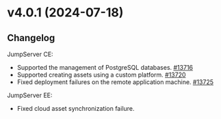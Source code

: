# v4.0.1 (2024-07-18)

## Changelog

JumpServer CE:
- Supported the management of PostgreSQL databases. [#13716](https://github.com/jumpserver/jumpserver/pull/13716)
- Supported creating assets using a custom platform. [#13720](https://github.com/jumpserver/jumpserver/pull/13720)
- Fixed deployment failures on the remote application machine. [#13725](https://github.com/jumpserver/jumpserver/pull/13725)

JumpServer EE:
- Fixed cloud asset synchronization failure. 
